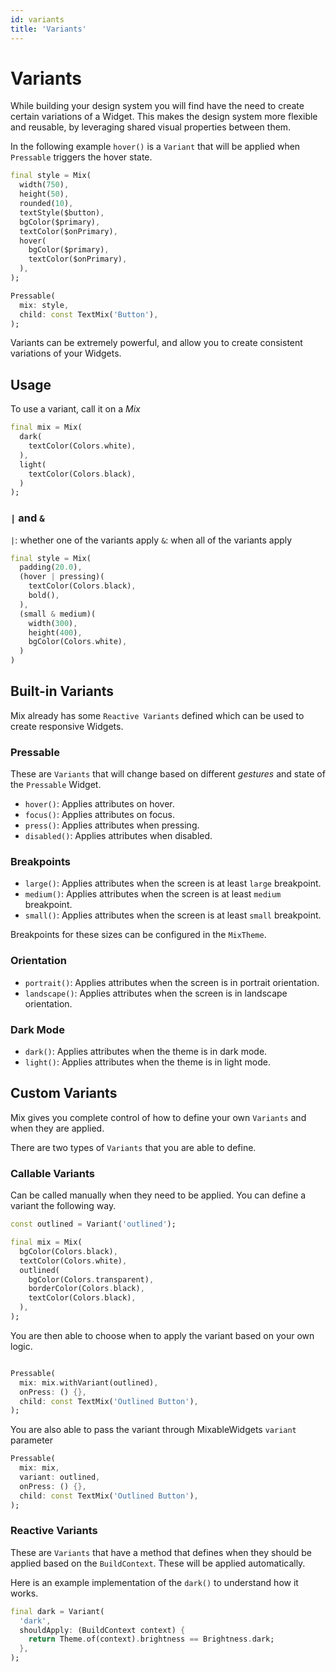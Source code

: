```yaml
---
id: variants
title: 'Variants'
---
```



# Variants

While building your design system you will find have the need to create certain variations of a Widget. This makes the design system more flexible and reusable, by leveraging shared visual properties between them.

In the following example `hover()` is a `Variant` that will be applied when `Pressable` triggers the hover state.

```dart highlight="8-11"
final style = Mix(
  width(750),
  height(50),
  rounded(10),
  textStyle($button),
  bgColor($primary),
  textColor($onPrimary),
  hover(
    bgColor($primary),
    textColor($onPrimary),
  ),
);

Pressable(
  mix: style,
  child: const TextMix('Button'),
);
```

Variants can be extremely powerful, and allow you to create consistent variations of your Widgets.

## Usage

To use a variant, call it on a _Mix_

```dart
final mix = Mix(
  dark(
    textColor(Colors.white),
  ),
  light(
    textColor(Colors.black),
  )
);
```

### `|` and `&`

`|`: whether one of the variants apply
`&`: when all of the variants apply

```dart
final style = Mix(
  padding(20.0),
  (hover | pressing)(
    textColor(Colors.black),
    bold(),
  ),
  (small & medium)(
    width(300),
    height(400),
    bgColor(Colors.white),
  )
)


```

## Built-in Variants

Mix already has some `Reactive Variants` defined which can be used to create responsive Widgets.

### Pressable

These are `Variants` that will change based on different _gestures_ and state of the `Pressable` Widget.

- `hover()`: Applies attributes on hover.
- `focus()`: Applies attributes on focus.
- `press()`: Applies attributes when pressing.
- `disabled()`: Applies attributes when disabled.

### Breakpoints

- `large()`: Applies attributes when the screen is at least `large` breakpoint.
- `medium()`: Applies attributes when the screen is at least `medium` breakpoint.
- `small()`: Applies attributes when the screen is at least `small` breakpoint.

Breakpoints for these sizes can be configured in the `MixTheme`.

### Orientation

- `portrait()`: Applies attributes when the screen is in portrait orientation.
- `landscape()`: Applies attributes when the screen is in landscape orientation.

### Dark Mode

- `dark()`: Applies attributes when the theme is in dark mode.
- `light()`: Applies attributes when the theme is in light mode.

## Custom Variants

Mix gives you complete control of how to define your own `Variants` and when they are applied.

There are two types of `Variants` that you are able to define.

### Callable Variants

Can be called manually when they need to be applied. You can define a variant the following way.

```dart highlight="6-10"
const outlined = Variant('outlined');

final mix = Mix(
  bgColor(Colors.black),
  textColor(Colors.white),
  outlined(
    bgColor(Colors.transparent),
    borderColor(Colors.black),
    textColor(Colors.black),
  ),
);
```

You are then able to choose when to apply the variant based on your own logic.

```dart

Pressable(
  mix: mix.withVariant(outlined),
  onPress: () {},
  child: const TextMix('Outlined Button'),
);

```

You are also able to pass the variant through MixableWidgets `variant` parameter

```dart
Pressable(
  mix: mix,
  variant: outlined,
  onPress: () {},
  child: const TextMix('Outlined Button'),
);

```

### Reactive Variants

These are `Variants` that have a method that defines when they should be applied based on the `BuildContext`. These will be applied automatically.

Here is an example implementation of the `dark()` to understand how it works.

```dart
final dark = Variant(
  'dark',
  shouldApply: (BuildContext context) {
    return Theme.of(context).brightness == Brightness.dark;
  },
);
```
